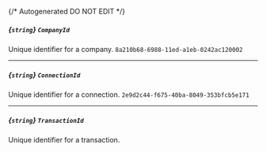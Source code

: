 {/* Autogenerated DO NOT EDIT  */}
##### *{`string`}* `CompanyId`
Unique identifier for a company.
`8a210b68-6988-11ed-a1eb-0242ac120002`

---
##### *{`string`}* `ConnectionId`
Unique identifier for a connection.
`2e9d2c44-f675-40ba-8049-353bfcb5e171`

---
##### *{`string`}* `TransactionId`
Unique identifier for a transaction.

